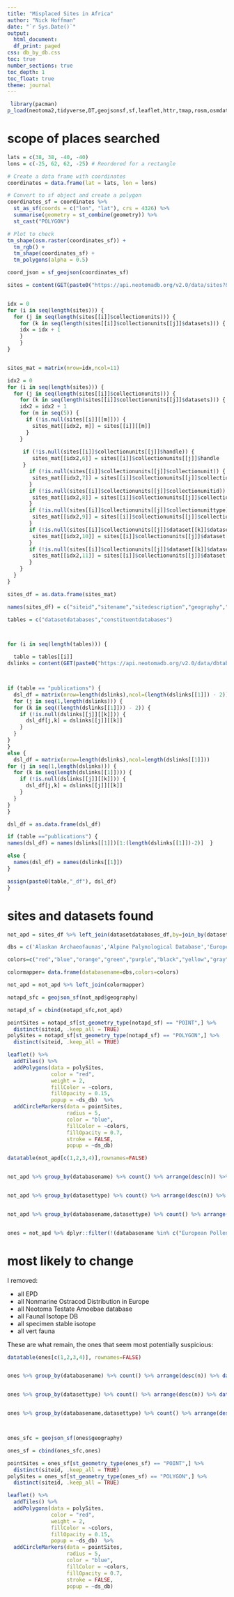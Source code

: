 ```yaml
---
title: "Misplaced Sites in Africa"
author: "Nick Hoffman"
date: "`r Sys.Date()`"
output: 
  html_document:
  df_print: paged
css: db_by_db.css
toc: true
number_sections: true
toc_depth: 1
toc_float: true
theme: journal
---
```

  
``` r

 library(pacman)
p_load(neotoma2,tidyverse,DT,geojsonsf,sf,leaflet,httr,tmap,rosm,osmdata)

```

# scope of places searched

```r


lats = c(38, 38, -40, -40)
lons = c(-25, 62, 62, -25) # Reordered for a rectangle

# Create a data frame with coordinates
coordinates = data.frame(lat = lats, lon = lons)

# Convert to sf object and create a polygon
coordinates_sf = coordinates %>%
  st_as_sf(coords = c("lon", "lat"), crs = 4326) %>%
  summarise(geometry = st_combine(geometry)) %>%
  st_cast("POLYGON")

# Plot to check
tm_shape(osm.raster(coordinates_sf)) +
  tm_rgb() +
  tm_shape(coordinates_sf) +
  tm_polygons(alpha = 0.5)

coord_json = sf_geojson(coordinates_sf)

sites = content(GET(paste0("https://api.neotomadb.org/v2.0/data/sites?&loc=",coord_json,"&limit=9999&offset=0")))$data


idx = 0
for (i in seq(length(sites))) {
  for (j in seq(length(sites[[i]]$collectionunits))) {
    for (k in seq(length(sites[[i]]$collectionunits[[j]]$datasets))) {
    idx = idx + 1
    }
    }
}


sites_mat = matrix(nrow=idx,ncol=11)

idx2 = 0
for (i in seq(length(sites))) {
  for (j in seq(length(sites[[i]]$collectionunits))) {
    for (k in seq(length(sites[[i]]$collectionunits[[j]]$datasets))) {
    idx2 = idx2 + 1
    for (m in seq(5)) {
      if (!is.null(sites[[i]][[m]])) {
        sites_mat[[idx2, m]] = sites[[i]][[m]]
      }
    }
    
     if (!is.null(sites[[i]]$collectionunits[[j]]$handle)) {
        sites_mat[[idx2,6]] = sites[[i]]$collectionunits[[j]]$handle
     }
       if (!is.null(sites[[i]]$collectionunits[[j]]$collectionunit)) {
        sites_mat[[idx2,7]] = sites[[i]]$collectionunits[[j]]$collectionunit
       }
       if (!is.null(sites[[i]]$collectionunits[[j]]$collectionunitid)) {
        sites_mat[[idx2,8]] = sites[[i]]$collectionunits[[j]]$collectionunitid
       }
       if (!is.null(sites[[i]]$collectionunits[[j]]$collectionunittype)) {
        sites_mat[[idx2,9]] = sites[[i]]$collectionunits[[j]]$collectionunittype
       }
       if (!is.null(sites[[i]]$collectionunits[[j]]$dataset[[k]]$datasetid)) {
        sites_mat[[idx2,10]] = sites[[i]]$collectionunits[[j]]$dataset[[k]]$datasetid
       }
       if (!is.null(sites[[i]]$collectionunits[[j]]$dataset[[k]]$datasettype)) {
        sites_mat[[idx2,11]] = sites[[i]]$collectionunits[[j]]$dataset[[k]]$datasettype
       }
    }
  }
}

sites_df = as.data.frame(sites_mat)

names(sites_df) = c("siteid","sitename","sitedescription","geography","altitude","handle","collectionunit","collectionunitid","collectionunittype","datasetid","datasettype")
```


```r



tables = c("datasetdatabases","constituentdatabases")



for (i in seq(length(tables))) {

  table = tables[[i]]
dslinks = content(GET(paste0("https://api.neotomadb.org/v2.0/data/dbtables?table=",table,"&limit=75000&offset=0")))$data



if (table == "publications") {
  dsl_df = matrix(nrow=length(dslinks),ncol=(length(dslinks[[1]]) - 2))
  for (j in seq(1,length(dslinks))) {
  for (k in seq((length(dslinks[[1]])) - 2)) {
    if (!is.null(dslinks[[j]][[k]])) {
      dsl_df[j,k] = dslinks[[j]][[k]]
    }
  }
}
}
else {
  dsl_df = matrix(nrow=length(dslinks),ncol=length(dslinks[[1]]))
for (j in seq(1,length(dslinks))) {
  for (k in seq(length(dslinks[[1]]))) {
    if (!is.null(dslinks[[j]][[k]])) {
      dsl_df[j,k] = dslinks[[j]][[k]]
    }
  }
}
}

dsl_df = as.data.frame(dsl_df)

if (table =="publications") {
names(dsl_df) = names(dslinks[[1]])[1:(length(dslinks[[1]])-2)]  }

else {
  names(dsl_df) = names(dslinks[[1]])  
}

assign(paste0(table,"_df"), dsl_df)
}
```

# sites and datasets found 
```r

not_apd = sites_df %>% left_join(datasetdatabases_df,by=join_by(datasetid)) %>% left_join(constituentdatabases_df, by=join_by(databaseid)) %>% dplyr::filter(databaseid != "2") %>% dplyr::filter(datasettype!="geochronologic") %>% group_by(siteid) %>% summarize(datasettype = toString(unique(datasettype)), databasename, geography) %>% dplyr::mutate(ds_db = paste0(databasename, ": ", datasettype)) %>% distinct()

dbs = c('Alaskan Archaeofaunas','Alpine Palynological Database','European Pollen Database','FAUNMAP','Faunal Isotope Database','Neotoma','Neotoma Charcoal Data','Neotoma Testate Amoebae Database','Nonmarine Ostracod Distribution in Europe Database')

colors=c("red","blue","orange","green","purple","black","yellow","gray","brown")

colormapper= data.frame(databasename=dbs,colors=colors)

not_apd = not_apd %>% left_join(colormapper)

notapd_sfc = geojson_sf(not_apd$geography)

notapd_sf = cbind(notapd_sfc,not_apd)

pointSites = notapd_sf[st_geometry_type(notapd_sf) == "POINT",] %>% 
  distinct(siteid, .keep_all = TRUE)
polySites = notapd_sf[st_geometry_type(notapd_sf) == "POLYGON",] %>% 
  distinct(siteid, .keep_all = TRUE)

leaflet() %>%
  addTiles() %>%
  addPolygons(data = polySites, 
              color = "red", 
              weight = 2, 
              fillColor = ~colors, 
              fillOpacity = 0.15, 
              popup = ~ds_db)  %>%
  addCircleMarkers(data = pointSites, 
                   radius = 5, 
                   color = "blue", 
                   fillColor = ~colors, 
                   fillOpacity = 0.7, 
                   stroke = FALSE, 
                   popup = ~ds_db)

datatable(not_apd[c(1,2,3,4)],rownames=FALSE)


not_apd %>% group_by(databasename) %>% count() %>% arrange(desc(n)) %>% datatable(rownames=FALSE)


not_apd %>% group_by(datasettype) %>% count() %>% arrange(desc(n)) %>% datatable(rownames=FALSE)


not_apd %>% group_by(databasename,datasettype) %>% count() %>% arrange(desc(n)) %>% datatable(rownames=FALSE)


ones = not_apd %>% dplyr::filter(!(databasename %in% c("European Pollen Database","Nonmarine Ostracod Distribution in Europe Database","Neotoma Testate Amoebae Database","Faunal Isotope Database")) & !(datasettype =="specimen stable isotope, vertebrate fauna") )
```

# most likely to change

I removed:

* all EPD
* all Nonmarine Ostracod Distribution in Europe
* all Neotoma Testate Amoebae database
* all Faunal Isotope DB
* all specimen stable isotope
* all vert fauna

These are what remain, the ones that seem most potentially suspicious:

```r

datatable(ones[c(1,2,3,4)], rownames=FALSE)


ones %>% group_by(databasename) %>% count() %>% arrange(desc(n)) %>% datatable(rownames=FALSE)


ones %>% group_by(datasettype) %>% count() %>% arrange(desc(n)) %>% datatable(rownames=FALSE)


ones %>% group_by(databasename,datasettype) %>% count() %>% arrange(desc(n)) %>% datatable(rownames=FALSE)



ones_sfc = geojson_sf(ones$geography)

ones_sf = cbind(ones_sfc,ones)

pointSites = ones_sf[st_geometry_type(ones_sf) == "POINT",] %>% 
  distinct(siteid, .keep_all = TRUE)
polySites = ones_sf[st_geometry_type(ones_sf) == "POLYGON",] %>% 
  distinct(siteid, .keep_all = TRUE)

leaflet() %>%
  addTiles() %>%
  addPolygons(data = polySites, 
              color = "red", 
              weight = 2, 
              fillColor = ~colors, 
              fillOpacity = 0.15, 
              popup = ~ds_db)  %>%
  addCircleMarkers(data = pointSites, 
                   radius = 5, 
                   color = "blue", 
                   fillColor = ~colors, 
                   fillOpacity = 0.7, 
                   stroke = FALSE, 
                   popup = ~ds_db)
```